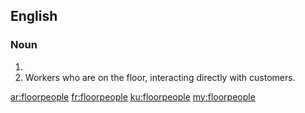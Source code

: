 ==English==

===Noun===
{{head|en|plural}}

# {{plural of|floorperson|lang=en}}
# Workers who are on the floor, interacting directly with customers.

[[ar:floorpeople]]
[[fr:floorpeople]]
[[ku:floorpeople]]
[[my:floorpeople]]